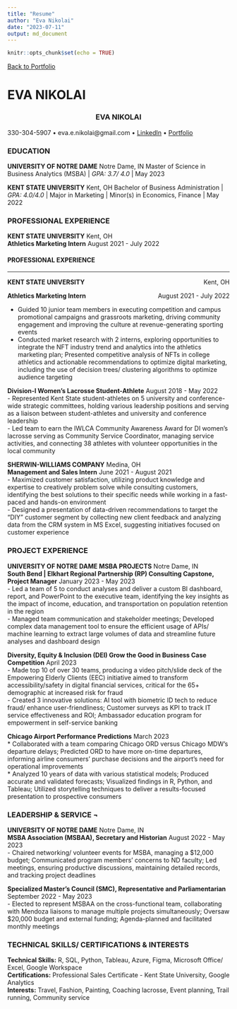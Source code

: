 ```yaml
---
title: "Resume"
author: "Eva Nikolai"
date: "2023-07-11"
output: md_document
---
```


```r
knitr::opts_chunk$set(echo = TRUE)
```

[Back to Portfolio](index)

# EVA NIKOLAI 

<H3 align ='CENTER'><strong>EVA NIKOLAI</strong></H3>

330-304-5907 • eva.e.nikolai@gmail.com • <a href="https://www.linkedin.com/in/evanikolai/">LinkedIn</a> • <a href="https://eva-nikolai.github.io/">Portfolio</a></p>

### EDUCATION
**UNIVERSITY OF NOTRE DAME** 	Notre Dame, IN 
Master of Science in Business Analytics (MSBA) | *GPA: 3.7/ 4.0* |	May 2023

**KENT STATE UNIVERSITY**	Kent, OH
Bachelor of Business Administration | *GPA: 4.0/4.0* | Major in Marketing | Minor(s) in Economics, Finance	| May 2022
  
### PROFESSIONAL EXPERIENCE
**KENT STATE UNIVERSITY** 	Kent, OH <br>
**Athletics Marketing Intern** 	August 2021 - July 2022 <br>
<h4><strong>PROFESSIONAL EXPERIENCE</strong></h4>
<hr>
<p style="text-align:left;"><strong>
    KENT STATE UNIVERSITY</strong>
    <span style="float:right;">
        Kent, OH
    </span>
</p>
<p style="text-align:left;"><b>
    Athletics Marketing Intern</b>
    <span style="float:right;">
        August 2021 - July 2022
    </span>
</p>
* Guided 10 junior team members in executing competition and campus promotional campaigns and grassroots marketing, driving community engagement and improving the culture at revenue-generating sporting events <br>
* Conducted market research with 2 interns, exploring opportunities to integrate the NFT industry trend and analytics into the athletics marketing plan; Presented competitive analysis of NFTs in college athletics and actionable recommendations to optimize digital marketing, including the use of decision trees/ clustering algorithms to optimize audience targeting

**Division-I Women's Lacrosse Student-Athlete** 	August 2018 - May 2022 <br>
-	Represented Kent State student-athletes on 5 university and conference-wide strategic committees, holding various leadership positions and serving as a liaison between student-athletes and university and conference leadership  <br>
-	Led team to earn the IWLCA Community Awareness Award for DI women’s lacrosse serving as Community Service Coordinator, managing service activities, and connecting 38 athletes with volunteer opportunities in the local community

**SHERWIN-WILLIAMS COMPANY** 	Medina, OH <br>
**Management and Sales Intern** 	June 2021 - August 2021 <br>
-	Maximized customer satisfaction, utilizing product knowledge and expertise to creatively problem solve while consulting customers, identifying the best solutions to their specific needs while working in a fast-paced and hands-on environment  <br>
-	Designed a presentation of data-driven recommendations to target the "DIY" customer segment by collecting new client feedback and analyzing data from the CRM system in MS Excel, suggesting initiatives focused on customer experience 

### PROJECT EXPERIENCE
**UNIVERSITY OF NOTRE DAME MSBA PROJECTS**							 Notre Dame, IN <br>
**South Bend | Elkhart Regional Partnership (RP) Consulting Capstone, Project Manager**              January 2023 - May 2023 <br>
- Led a team of 5 to conduct analyses and deliver a custom BI dashboard, report, and PowerPoint to the executive team, identifying the key insights as the impact of income, education, and transportation on population retention in the region <br>
- Managed team communication and stakeholder meetings; Developed complex data management tool to ensure the efficient usage of APIs/ machine learning to extract large volumes of data and streamline future analyses and dashboard design

**Diversity, Equity & Inclusion (DEI) Grow the Good in Business Case Competition**	 	         	         April 2023 <br>
- Made top 10 of over 30 teams, producing a video pitch/slide deck of the Empowering Elderly Clients (EEC) initiative aimed to transform accessibility/safety in digital financial services, critical for the 65+ demographic at increased risk for fraud <br>
- Created 3 innovative solutions: AI tool with biometric ID tech to reduce fraud/ enhance user-friendliness; Customer surveys as KPI to track IT service effectiveness and ROI; Ambassador education program for empowerment in self-service banking

**Chicago Airport Performance Predictions**						       		       March 2023 <br>
* Collaborated with a team comparing Chicago ORD versus Chicago MDW’s departure delays; Predicted ORD to have more on-time departures, informing airline consumers’ purchase decisions and the airport’s need for operational improvements <br>
* Analyzed 10 years of data with various statistical models; Produced accurate and validated forecasts; Visualized findings in R, Python, and Tableau; Utilized storytelling techniques to deliver a results-focused presentation to prospective consumers

### LEADERSHIP & SERVICE ¬
**UNIVERSITY OF NOTRE DAME**									 Notre Dame, IN <br>
**MSBA Association (MSBAA), Secretary and Historian**					              August 2022 - May 2023 <br>
- Chaired networking/ volunteer events for MSBA, managing a $12,000 budget; Communicated program members’ concerns to ND faculty; Led meetings, ensuring productive discussions, maintaining detailed records, and tracking project deadlines

**Specialized Master’s Council (SMC), Representative and Parliamentarian**    	    	        September 2022 - May 2023 <br>
- Elected to represent MSBAA on the cross-functional team, collaborating with Mendoza liaisons to manage multiple projects simultaneously; Oversaw $20,000 budget and external funding; Agenda-planned and facilitated monthly meetings

### TECHNICAL SKILLS/ CERTIFICATIONS & INTERESTS 
**Technical Skills:** R, SQL, Python, Tableau, Azure, Figma, Microsoft Office/ Excel, Google Workspace <br>
**Certifications:**  Professional Sales Certificate - Kent State University, Google Analytics <br>
**Interests:** Travel, Fashion, Painting, Coaching lacrosse, Event planning, Trail running, Community service 
